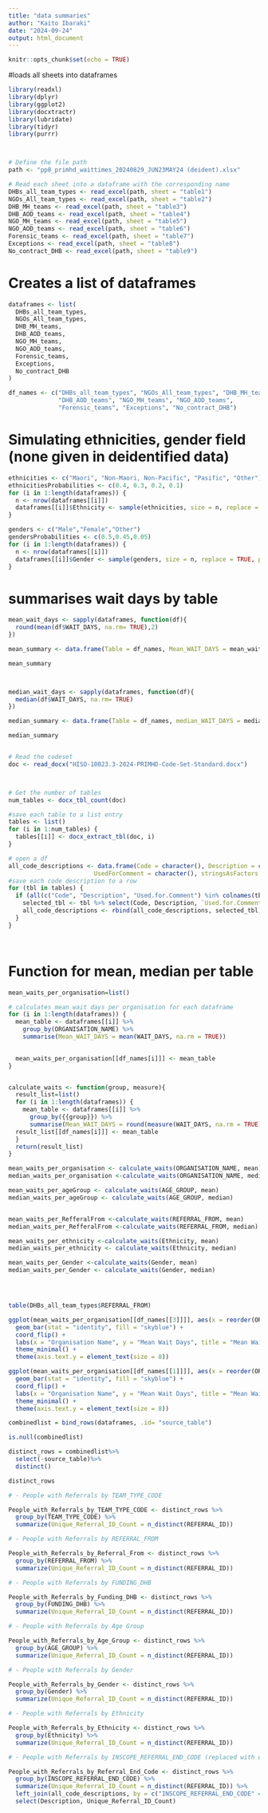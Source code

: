 ```yaml
---
title: "data summaries"
author: "Kaito Ibaraki"
date: "2024-09-24"
output: html_document
---
```


```r
knitr::opts_chunk$set(echo = TRUE)
```

#loads all sheets into dataframes

```r

library(readxl)
library(dplyr)
library(ggplot2)
library(docxtractr)
library(lubridate)
library(tidyr)
library(purrr)



# Define the file path
path <- "pp8_primhd_waittimes_20240829_JUN23MAY24 (deident).xlsx"

# Read each sheet into a dataframe with the corresponding name
DHBs_all_team_types <- read_excel(path, sheet = "table1")
NGOs_All_team_types <- read_excel(path, sheet = "table2")
DHB_MH_teams <- read_excel(path, sheet = "table3")
DHB_AOD_teams <- read_excel(path, sheet = "table4")
NGO_MH_teams <- read_excel(path, sheet = "table5")
NGO_AOD_teams <- read_excel(path, sheet = "table6")
Forensic_teams <- read_excel(path, sheet = "table7")
Exceptions <- read_excel(path, sheet = "table8")
No_contract_DHB <- read_excel(path, sheet = "table9")


```

# Creates a list of dataframes 

```r

dataframes <- list(
  DHBs_all_team_types,
  NGOs_All_team_types,
  DHB_MH_teams,
  DHB_AOD_teams,
  NGO_MH_teams,
  NGO_AOD_teams,
  Forensic_teams,
  Exceptions,
  No_contract_DHB
)

df_names <- c("DHBs_all_team_types", "NGOs_All_team_types", "DHB_MH_teams", 
              "DHB_AOD_teams", "NGO_MH_teams", "NGO_AOD_teams", 
              "Forensic_teams", "Exceptions", "No_contract_DHB")

```

# Simulating ethnicities, gender field (none given in deidentified data)

```r

ethnicities <- c("Maori", "Non-Maori, Non-Pacific", "Pasific", "Other")
ethnicitiesProbabilities <- c(0.4, 0.3, 0.2, 0.1) 
for (i in 1:length(dataframes)) {
  n <- nrow(dataframes[[i]])
  dataframes[[i]]$Ethnicity <- sample(ethnicities, size = n, replace = TRUE, prob = ethnicitiesProbabilities)
}

genders <- c("Male","Female","Other")
gendersProbabilities <- c(0.5,0.45,0.05)
for (i in 1:length(dataframes)) {
  n <- nrow(dataframes[[i]])
  dataframes[[i]]$Gender <- sample(genders, size = n, replace = TRUE, prob = gendersProbabilities)
}

```

# summarises wait days by table

```r

mean_wait_days <- sapply(dataframes, function(df){
  round(mean(df$WAIT_DAYS, na.rm= TRUE),2)
})

mean_summary <- data.frame(Table = df_names, Mean_WAIT_DAYS = mean_wait_days)

mean_summary



median_wait_days <- sapply(dataframes, function(df){
  median(df$WAIT_DAYS, na.rm= TRUE)
})

median_summary <- data.frame(Table = df_names, median_WAIT_DAYS = median_wait_days)

median_summary



```

```r


# Read the codeset
doc <- read_docx("HISO-10023.3-2024-PRIMHD-Code-Set-Standard.docx")



# Get the number of tables
num_tables <- docx_tbl_count(doc)

#save each table to a list entry
tables <- list()
for (i in 1:num_tables) {
  tables[[i]] <- docx_extract_tbl(doc, i)
}

# open a df 
all_code_descriptions <- data.frame(Code = character(), Description = character(), 
                        UsedForComment = character(), stringsAsFactors = FALSE)
#save each code description to a row
for (tbl in tables) {
  if (all(c("Code", "Description", "Used.for.Comment") %in% colnames(tbl))) {
    selected_tbl <- tbl %>% select(Code, Description, `Used.for.Comment`)
    all_code_descriptions <- rbind(all_code_descriptions, selected_tbl)
  }
}




```

# Function for mean, median per table

```r


mean_waits_per_organisation=list()

# calculates mean wait days per organisation for each dataframe
for (i in 1:length(dataframes)) {
  mean_table <- dataframes[[i]] %>%
    group_by(ORGANISATION_NAME) %>%  
    summarise(Mean_WAIT_DAYS = mean(WAIT_DAYS, na.rm = TRUE))  

  
  mean_waits_per_organisation[[df_names[i]]] <- mean_table
}


calculate_waits <- function(group, measure){
  result_list=list()
  for (i in 1:length(dataframes)) {
    mean_table <- dataframes[[i]] %>%
      group_by({{group}}) %>%  
      summarise(Mean_WAIT_DAYS = round(measure(WAIT_DAYS, na.rm = TRUE),2))  
  result_list[[df_names[i]]] <- mean_table
  }
  return(result_list)
}


```

```r

mean_waits_per_organisation <- calculate_waits(ORGANISATION_NAME, mean)
median_waits_per_organisation <-calculate_waits(ORGANISATION_NAME, median)

mean_waits_per_ageGroup <- calculate_waits(AGE_GROUP, mean)
median_waits_per_ageGroup <- calculate_waits(AGE_GROUP, median)


mean_waits_per_RefferalFrom <-calculate_waits(REFERRAL_FROM, mean)
median_waits_per_RefferalFrom <-calculate_waits(REFERRAL_FROM, median)

mean_waits_per_ethnicity <-calculate_waits(Ethnicity, mean)
median_waits_per_ethnicity <- calculate_waits(Ethnicity, median)

mean_waits_per_Gender <-calculate_waits(Gender, mean)
median_waits_per_Gender <- calculate_waits(Gender, median)




table(DHBs_all_team_types$REFERRAL_FROM)
```

```r


ggplot(mean_waits_per_organisation[[df_names[[3]]]], aes(x = reorder(ORGANISATION_NAME, Mean_WAIT_DAYS), y = Mean_WAIT_DAYS)) +
  geom_bar(stat = "identity", fill = "skyblue") +
  coord_flip() + 
  labs(x = "Organisation Name", y = "Mean Wait Days", title = "Mean Wait Days by Organisation") +
  theme_minimal() +
  theme(axis.text.y = element_text(size = 8))
```

```r

ggplot(mean_waits_per_organisation[[df_names[[1]]]], aes(x = reorder(ORGANISATION_NAME, Mean_WAIT_DAYS), y = Mean_WAIT_DAYS)) +
  geom_bar(stat = "identity", fill = "skyblue") +
  coord_flip() +  
  labs(x = "Organisation Name", y = "Mean Wait Days", title = "Mean Wait Days by Organisation") +
  theme_minimal() +
  theme(axis.text.y = element_text(size = 8))

```




```r

combinedlist = bind_rows(dataframes, .id= "source_table")

is.null(combinedlist)

distinct_rows = combinedlist%>%
  select(-source_table)%>%
  distinct()

distinct_rows

```

```r
# - People with Referrals by TEAM_TYPE_CODE

People_with_Referrals_by_TEAM_TYPE_CODE <- distinct_rows %>%
  group_by(TEAM_TYPE_CODE) %>%
  summarize(Unique_Referral_ID_Count = n_distinct(REFERRAL_ID))

# - People with Referrals by REFERRAL_FROM

People_with_Referrals_by_Referral_From <- distinct_rows %>%
  group_by(REFERRAL_FROM) %>%
  summarize(Unique_Referral_ID_Count = n_distinct(REFERRAL_ID))

# - People with Referrals by FUNDING_DHB

People_with_Referrals_by_Funding_DHB <- distinct_rows %>%
  group_by(FUNDING_DHB) %>%
  summarize(Unique_Referral_ID_Count = n_distinct(REFERRAL_ID))

# - People with Referrals by Age Group

People_with_Referrals_by_Age_Group <- distinct_rows %>%
  group_by(AGE_GROUP) %>%
  summarize(Unique_Referral_ID_Count = n_distinct(REFERRAL_ID))

# - People with Referrals by Gender

People_with_Referrals_by_Gender <- distinct_rows %>%
  group_by(Gender) %>%
  summarize(Unique_Referral_ID_Count = n_distinct(REFERRAL_ID))

# - People with Referrals by Ethnicity

People_with_Referrals_by_Ethnicity <- distinct_rows %>%
  group_by(Ethnicity) %>%
  summarize(Unique_Referral_ID_Count = n_distinct(REFERRAL_ID))

# - People with Referrals by INSCOPE_REFERRAL_END_CODE (replaced with endcode descriptions)

People_with_Referrals_by_Referral_End_Code <- distinct_rows %>%
  group_by(INSCOPE_REFERRAL_END_CODE) %>%
  summarize(Unique_Referral_ID_Count = n_distinct(REFERRAL_ID)) %>%
  left_join(all_code_descriptions, by = c("INSCOPE_REFERRAL_END_CODE" = "Code")) %>%
  select(Description, Unique_Referral_ID_Count)




```


